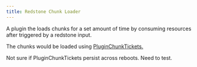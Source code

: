 ```yaml
---
title: Redstone Chunk Loader 
---
```

A plugin the loads chunks for a set amount of time by consuming resources after triggered by a redstone input. 

The chunks would be loaded using [PluginChunkTickets.](https://hub.spigotmc.org/javadocs/spigot/org/bukkit/Chunk.html#addPluginChunkTicket(org.bukkit.plugin.Plugin)) 

Not sure if PluginChunkTickets persist across reboots. Need to test.
